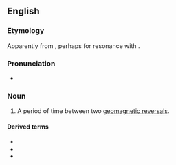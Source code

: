{{also|chroń|chron-|Chron.|Chroń}}

==English==
{{wikipedia}}

===Etymology===
Apparently from {{m|en|chrono-}}, perhaps for resonance with {{m|en|eon}}.

===Pronunciation===
* {{IPA|/kɹɒn/|lang=en}}

===Noun===
{{en-noun}}

# {{lb|en|geology}} A period of time between two [[w:Geomagnetic reversal|geomagnetic reversals]].

====Derived terms====
* {{l|en|chronozone}}
* {{l|en|subchron}}
* {{l|en|superchron}}